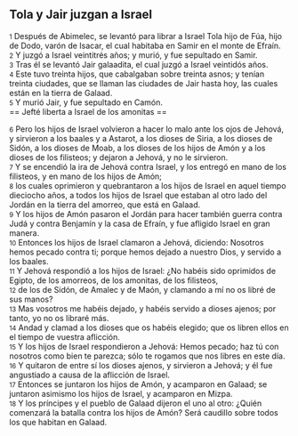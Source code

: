 == Tola y Jair juzgan a Israel ==

{{anchor|1}} <small>1</small> Después de Abimelec, se levantó para librar a Israel Tola hijo de Fúa, hijo de Dodo, varón de Isacar, el cual habitaba en Samir en el monte de Efraín.<br>
{{anchor|2}} <small>2</small> Y juzgó a Israel veintitrés años; y murió, y fue sepultado en Samir.<br>
{{anchor|3}} <small>3</small> Tras él se levantó Jair galaadita, el cual juzgó a Israel veintidós años.<br>
{{anchor|4}} <small>4</small> Este tuvo treinta hijos, que cabalgaban sobre treinta asnos; y tenían treinta ciudades, que se llaman las ciudades de Jair hasta hoy, las cuales están en la tierra de Galaad.<br>
{{anchor|5}} <small>5</small> Y murió Jair, y fue sepultado en Camón.<br>
== Jefté liberta a Israel de los amonitas ==

{{anchor|6}} <small>6</small> Pero los hijos de Israel volvieron a hacer lo malo ante los ojos de Jehová, y sirvieron a los baales y a Astarot, a los dioses de Siria, a los dioses de Sidón, a los dioses de Moab, a los dioses de los hijos de Amón y a los dioses de los filisteos; y dejaron a Jehová, y no le sirvieron.<br>
{{anchor|7}} <small>7</small> Y se encendió la ira de Jehová contra Israel, y los entregó en mano de los filisteos, y en mano de los hijos de Amón;<br>
{{anchor|8}} <small>8</small> los cuales oprimieron y quebrantaron a los hijos de Israel en aquel tiempo dieciocho años, a todos los hijos de Israel que estaban al otro lado del Jordán en la tierra del amorreo, que está en Galaad.<br>
{{anchor|9}} <small>9</small> Y los hijos de Amón pasaron el Jordán para hacer también guerra contra Judá y contra Benjamín y la casa de Efraín, y fue afligido Israel en gran manera.<br>
{{anchor|10}} <small>10</small> Entonces los hijos de Israel clamaron a Jehová, diciendo: Nosotros hemos pecado contra ti; porque hemos dejado a nuestro Dios, y servido a los baales.<br>
{{anchor|11}} <small>11</small> Y Jehová respondió a los hijos de Israel: ¿No habéis sido oprimidos de Egipto, de los amorreos, de los amonitas, de los filisteos,<br>
{{anchor|12}} <small>12</small> de los de Sidón, de Amalec y de Maón, y clamando a mí no os libré de sus manos?<br>
{{anchor|13}} <small>13</small> Mas vosotros me habéis dejado, y habéis servido a dioses ajenos; por tanto, yo no os libraré más.<br>
{{anchor|14}} <small>14</small> Andad y clamad a los dioses que os habéis elegido; que os libren ellos en el tiempo de vuestra aflicción.<br>
{{anchor|15}} <small>15</small> Y los hijos de Israel respondieron a Jehová: Hemos pecado; haz tú con nosotros como bien te parezca; sólo te rogamos que nos libres en este día.<br>
{{anchor|16}} <small>16</small> Y quitaron de entre sí los dioses ajenos, y sirvieron a Jehová; y él fue angustiado a causa de la aflicción de Israel.<br>
{{anchor|17}} <small>17</small> Entonces se juntaron los hijos de Amón, y acamparon en Galaad; se juntaron asimismo los hijos de Israel, y acamparon en Mizpa.<br>
{{anchor|18}} <small>18</small> Y los príncipes y el pueblo de Galaad dijeron el uno al otro: ¿Quién comenzará la batalla contra los hijos de Amón? Será caudillo sobre todos los que habitan en Galaad.<br>
